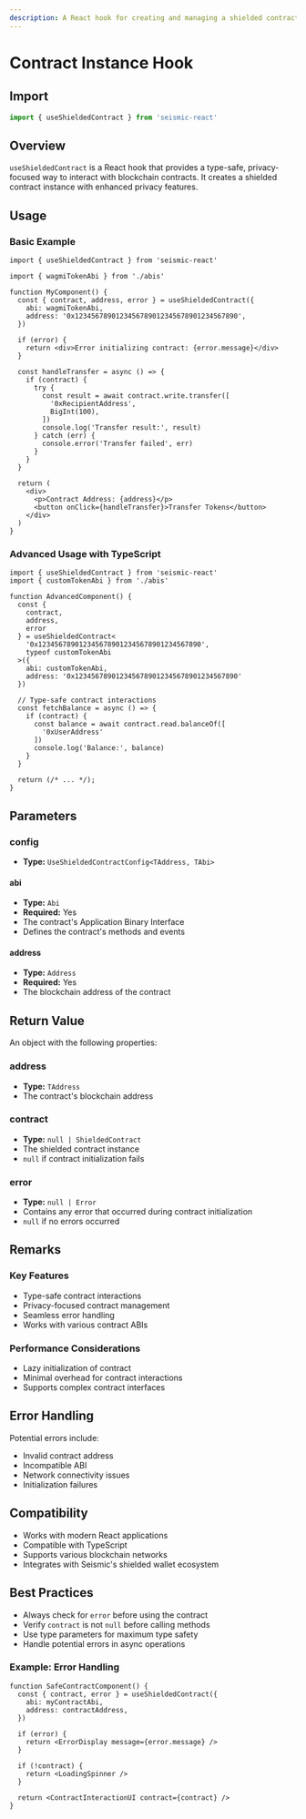 ```yaml
---
description: A React hook for creating and managing a shielded contract instance with type-safe and privacy-focused capabilities.
---
```


# Contract Instance Hook

## Import

```ts
import { useShieldedContract } from 'seismic-react'
```

## Overview

`useShieldedContract` is a React hook that provides a type-safe, privacy-focused way to interact with blockchain contracts. It creates a shielded contract instance with enhanced privacy features.

## Usage

### Basic Example

```tsx
import { useShieldedContract } from 'seismic-react'

import { wagmiTokenAbi } from './abis'

function MyComponent() {
  const { contract, address, error } = useShieldedContract({
    abi: wagmiTokenAbi,
    address: '0x1234567890123456789012345678901234567890',
  })

  if (error) {
    return <div>Error initializing contract: {error.message}</div>
  }

  const handleTransfer = async () => {
    if (contract) {
      try {
        const result = await contract.write.transfer([
          '0xRecipientAddress',
          BigInt(100),
        ])
        console.log('Transfer result:', result)
      } catch (err) {
        console.error('Transfer failed', err)
      }
    }
  }

  return (
    <div>
      <p>Contract Address: {address}</p>
      <button onClick={handleTransfer}>Transfer Tokens</button>
    </div>
  )
}
```

### Advanced Usage with TypeScript

```tsx
import { useShieldedContract } from 'seismic-react'
import { customTokenAbi } from './abis'

function AdvancedComponent() {
  const {
    contract,
    address,
    error
  } = useShieldedContract<
    '0x1234567890123456789012345678901234567890',
    typeof customTokenAbi
  >({
    abi: customTokenAbi,
    address: '0x1234567890123456789012345678901234567890'
  })

  // Type-safe contract interactions
  const fetchBalance = async () => {
    if (contract) {
      const balance = await contract.read.balanceOf([
        '0xUserAddress'
      ])
      console.log('Balance:', balance)
    }
  }

  return (/* ... */);
}
```

## Parameters

### config

- **Type:** `UseShieldedContractConfig<TAddress, TAbi>`

#### abi

- **Type:** `Abi`
- **Required:** Yes
- The contract's Application Binary Interface
- Defines the contract's methods and events

#### address

- **Type:** `Address`
- **Required:** Yes
- The blockchain address of the contract

## Return Value

An object with the following properties:

### address

- **Type:** `TAddress`
- The contract's blockchain address

### contract

- **Type:** `null | ShieldedContract`
- The shielded contract instance
- `null` if contract initialization fails

### error

- **Type:** `null | Error`
- Contains any error that occurred during contract initialization
- `null` if no errors occurred

## Remarks

### Key Features

- Type-safe contract interactions
- Privacy-focused contract management
- Seamless error handling
- Works with various contract ABIs

### Performance Considerations

- Lazy initialization of contract
- Minimal overhead for contract interactions
- Supports complex contract interfaces

## Error Handling

Potential errors include:

- Invalid contract address
- Incompatible ABI
- Network connectivity issues
- Initialization failures

## Compatibility

- Works with modern React applications
- Compatible with TypeScript
- Supports various blockchain networks
- Integrates with Seismic's shielded wallet ecosystem

## Best Practices

- Always check for `error` before using the contract
- Verify `contract` is not `null` before calling methods
- Use type parameters for maximum type safety
- Handle potential errors in async operations

### Example: Error Handling

```tsx
function SafeContractComponent() {
  const { contract, error } = useShieldedContract({
    abi: myContractAbi,
    address: contractAddress,
  })

  if (error) {
    return <ErrorDisplay message={error.message} />
  }

  if (!contract) {
    return <LoadingSpinner />
  }

  return <ContractInteractionUI contract={contract} />
}
```

